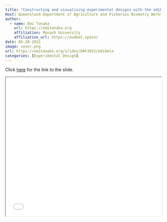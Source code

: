 ```yaml
---
title: "Constructing and visualising experimental designs with the edibble R-package"
Host: Queensland Department of Agriculture and Fisheries Biometry Workshop 
author:
  - name: Emi Tanaka
    url: https://emitanaka.org
    affiliation: Monash University
    affiliation_url: https://numbat.space/
date: 05-20-2021
image: cover.png
url: https://emitanaka.org/slides/DAF2021/edibble
categories: [Experimental Design]
---
```


Click [here](`r rmarkdown::metadata$url`) for the link to the slide. 

<iframe src="`r rmarkdown::metadata$url`#2" width="100%" height="450px"></iframe>
